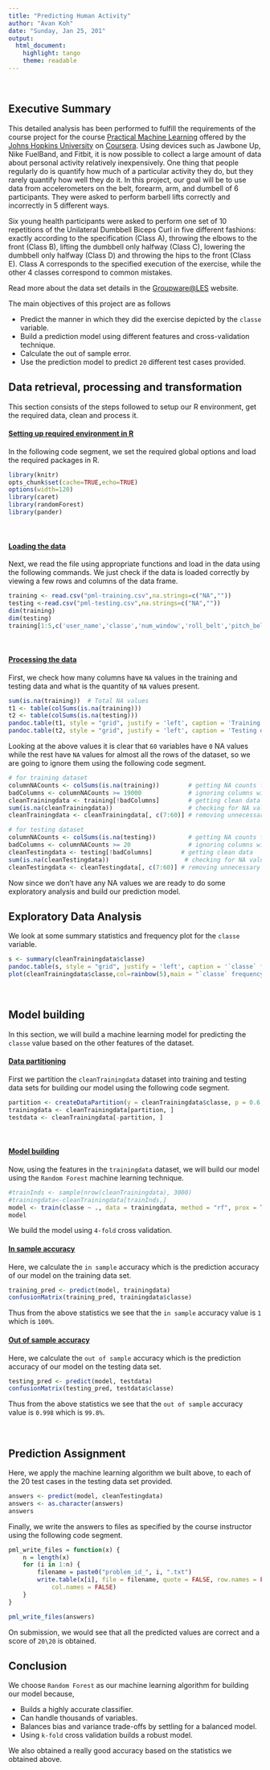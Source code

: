 ```yaml
---
title: "Predicting Human Activity"
author: "Avan Koh"
date: "Sunday, Jan 25, 201"
output:
  html_document:
    highlight: tango
    theme: readable
---
```


<br>

## Executive Summary

This detailed analysis has been performed to fulfill the requirements of the course project for the course [Practical Machine Learning][1] offered by the [Johns Hopkins University][2] on [Coursera][3]. Using devices such as Jawbone Up, Nike FuelBand, and Fitbit, it is now possible to collect a large amount of data about personal activity relatively inexpensively. One thing that people regularly do is quantify how much of a particular activity they do, but they rarely quantify how well they do it. In this project, our goal will be to use data from accelerometers on the belt, forearm, arm, and dumbell of 6 participants. They were asked to perform barbell lifts correctly and incorrectly in 5 different ways. 

Six young health participants were asked to perform one set of 10 repetitions of the Unilateral Dumbbell Biceps Curl in five different fashions: exactly according to the specification (Class A), throwing the elbows to the front (Class B), lifting the dumbbell only halfway (Class C), lowering the dumbbell only halfway (Class D) and throwing the hips to the front (Class E). Class A corresponds to the specified execution of the exercise, while the other 4 classes correspond to common mistakes.

Read more about the data set details in the [Groupware@LES][4] website.

The main objectives of this project are as follows

   + Predict the manner in which they did the exercise depicted by the `classe` variable.
   + Build a prediction model using different features and cross-validation technique.
   + Calculate the out of sample error.
   + Use the prediction model to predict `20` different test cases provided.
<br>

## Data retrieval, processing and transformation

This section consists of the steps followed to setup our R environment, get the required data, clean and process it.


#### <u>Setting up required environment in R</u>

In the following code segment, we set the required global options and load the required packages in R.
```r
library(knitr)
opts_chunk$set(cache=TRUE,echo=TRUE)
options(width=120)
library(caret)
library(randomForest)
library(pander)

```
<br>

#### <u>Loading the data</u>

Next, we read the file using appropriate functions and load in the data using the following commands. We just check if the data is loaded correctly by viewing a few rows and columns of the data frame.
```r

training <- read.csv("pml-training.csv",na.strings=c("NA",""))
testing <-read.csv("pml-testing.csv",na.strings=c("NA",""))
dim(training)
dim(testing)
training[1:5,c('user_name','classe','num_window','roll_belt','pitch_belt')]

```
<br>

#### <u>Processing the data</u>

First, we check how many columns have `NA` values in the training and testing data and what is the quantity
of `NA` values present.

```r
sum(is.na(training))  # Total NA values
t1 <- table(colSums(is.na(training)))
t2 <- table(colSums(is.na(testing)))
pandoc.table(t1, style = "grid", justify = 'left', caption = 'Training data column NA frequencies')
pandoc.table(t2, style = "grid", justify = 'left', caption = 'Testing data column NA frequencies')

```
Looking at the above values it is clear that `60` variables have `0` NA values while the rest have `NA` values for almost all the rows of the dataset, so we are going to ignore them using the following code segment.

```r

# for training dataset
columnNACounts <- colSums(is.na(training))        # getting NA counts for all columns
badColumns <- columnNACounts >= 19000             # ignoring columns with majority NA values
cleanTrainingdata <- training[!badColumns]        # getting clean data
sum(is.na(cleanTrainingdata))                     # checking for NA values
cleanTrainingdata <- cleanTrainingdata[, c(7:60)] # removing unnecessary columns

# for testing dataset
columnNACounts <- colSums(is.na(testing))         # getting NA counts for all columns
badColumns <- columnNACounts >= 20                # ignoring columns with majority NA values
cleanTestingdata <- testing[!badColumns]        # getting clean data
sum(is.na(cleanTestingdata))                     # checking for NA values
cleanTestingdata <- cleanTestingdata[, c(7:60)] # removing unnecessary columns

```
Now since we don't have any NA values we are ready to do some exploratory analysis and build our prediction model.
<br>

## Exploratory Data Analysis

We look at some summary statistics and frequency plot for the `classe` variable.
```r

s <- summary(cleanTrainingdata$classe)
pandoc.table(s, style = "grid", justify = 'left', caption = '`classe` frequencies')
plot(cleanTrainingdata$classe,col=rainbow(5),main = "`classe` frequency plot")

```
<br>

## Model building

In this section, we will build a machine learning model for predicting the `classe` value based on the other features of the dataset.
<br>

#### <u>Data partitioning</u>

First we partition the `cleanTrainingdata` dataset into training and testing data sets for building our model using the following code segment.
```r

partition <- createDataPartition(y = cleanTrainingdata$classe, p = 0.6, list = FALSE)
trainingdata <- cleanTrainingdata[partition, ]
testdata <- cleanTrainingdata[-partition, ]

```
<br>

#### <u>Model building</u>

Now, using the features in the `trainingdata` dataset, we will build our model using the `Random Forest` machine learning technique.
```r
#trainInds <- sample(nrow(cleanTrainingdata), 3000)
#trainingdata<-cleanTrainingdata[trainInds,]
model <- train(classe ~ ., data = trainingdata, method = "rf", prox = TRUE, trControl = trainControl(method = "cv", number = 4, allowParallel = TRUE))
model

```
We build the model using `4-fold` cross validation.
<br>

#### <u>In sample accuracy</u>

Here, we calculate the `in sample` accuracy which is the prediction accuracy of our model on the training data set.
```r

training_pred <- predict(model, trainingdata)
confusionMatrix(training_pred, trainingdata$classe)

```
Thus from the above statistics we see that the `in sample` accuracy value is `1` which is `100%`.
<br>

#### <u>Out of sample accuracy</u>

Here, we calculate the `out of sample` accuracy which is the prediction accuracy of our model on the testing data set.
```r

testing_pred <- predict(model, testdata)
confusionMatrix(testing_pred, testdata$classe)

```
Thus from the above statistics we see that the `out of sample` accuracy value is `0.998` which is `99.8%`.

<br>

## Prediction Assignment

Here, we apply the machine learning algorithm we built above, to each of the 20 test cases in the testing data set provided.

```r

answers <- predict(model, cleanTestingdata)
answers <- as.character(answers)
answers

```

Finally, we write the answers to files as specified by the course instructor using the following code segment.
```r

pml_write_files = function(x) {
    n = length(x)
    for (i in 1:n) {
        filename = paste0("problem_id_", i, ".txt")
        write.table(x[i], file = filename, quote = FALSE, row.names = FALSE, 
            col.names = FALSE)
    }
}

pml_write_files(answers)

```
On submission, we would see that all the predicted values are correct and a score of `20\20` is obtained.
<br>

## Conclusion

We choose `Random Forest` as our machine learning algorithm for building our model because,

   - Builds a highly accurate classifier.
   - Can handle thousands of variables.
   - Balances bias and variance trade-offs by settling for a balanced model.
   - Using `k-fold` cross validation builds a robust model.
   
We also obtained a really good accuracy based on the statistics we obtained above.

[1]: https://www.coursera.org/course/predmachlearn  "Regression Models"
[2]: https://www.coursera.org/jhu "Johns Hopkins University"
[3]: https://www.coursera.org/  "Coursera"
[4]: http://groupware.les.inf.puc-rio.br/har#weight_lifting_exercises#ixzz35JVTyesz "Groupware@LES"
